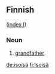 ==Finnish==
([[Wiktionary:Finnish_index_i|index I]])

===Noun===

#[[grandfather]]

[[de:isoisä]]
[[fi:Isoisä]]